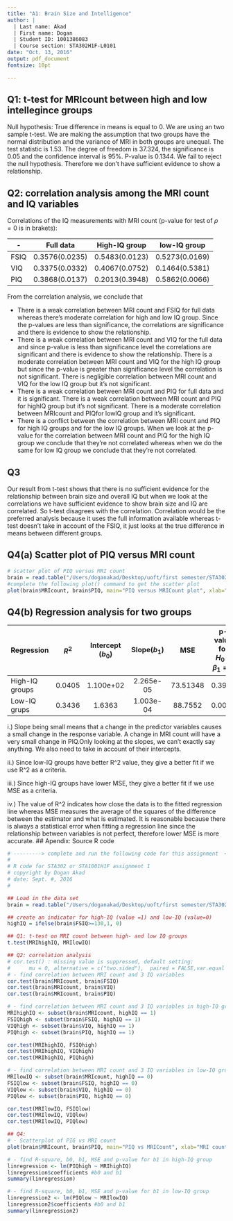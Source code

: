 ```yaml
---
title: "A1: Brain Size and Intelligence"
author: |
  | Last name: Akad
  | First name: Dogan
  | Student ID: 1001386083
  | Course section: STA302H1F-L0101
date: "Oct. 13, 2016"
output: pdf_document
fontsize: 10pt

---
```


## Q1: t-test for MRIcount between high and low intellegince groups
Null hypothesis: True difference in means is equal to 0. We are using an two sample t-test. We are making the assumption that two groups have the normal distribution and the variance of MRI in both groups are unequal. The test statistic is 1.53. The degree of freedom is 37.324, the significance is 0.05 and the confidence interval is 95%.
P-value is 0.1344. We fail to reject the null hypothesis. Therefore we don't have sufficient evidence to show a relationship.


\newpage
## Q2: correlation analysis among the MRI count and IQ variables
Correlations of the IQ measurements with MRI count (p-value for test of $\rho=0$ is in brakets):

-| Full data | High-IQ group | low-IQ group|
------|:-------------:|:-------------:|:-------------:|
FSIQ  | 0.3576(0.0235)| 0.5483(0.0123)| 0.5273(0.0169)|
VIQ  |0.3375(0.0332)| 0.4067(0.0752) | 0.1464(0.5381)|
PIQ  |0.3868(0.0137)| 0.2013(0.3948) | 0.5862(0.0066)|

From the correlation analysis, we conclude that 

- There is a weak correlation between MRI count and FSIQ for full data whereas there's moderate correlation for high and low IQ group. Since the p-values are less than significance, the correlations are significance and there is evidence to show the relationship.
- There is a weak correlation between MRI count and VIQ for the full data and since p-value is less than significance level the correlations are significant and there is evidence to show the relationship. There is a moderate correlation between MRI count and VIQ for the high IQ group but since the p-value is greater than significance level the correlation is not significant. There is negligible correlation between MRI count and VIQ for the low IQ group but it's not significant.
- There is a weak correlation between MRI count and PIQ for full data and it is significant. There is a weak correlation between MRI count and PIQ for highIQ group but it's not significant. There is a moderate correlation between MRIcount and PIQfor lowIQ group and it's significant.
- There is a conflict between the correlation between MRI count and PIQ for high IQ groups and for the low IQ groups. When we look at the p-value for the correlation between MRI count and PIQ for the high IQ group we conclude that they're not correlated whereas when we do the same for low IQ group we conclude that they're not correlated.


\newpage
## Q3
Our result from t-test shows that there is no sufficient evidence for the relationship between brain size and overall IQ but when we look at the correlations we have sufficient evidence to show brain size and IQ are correlated. So t-test disagrees with the correlation. Correlation would be the preferred analysis because it uses the full information available whereas t-test doesn't take in account of the FSIQ, it just looks at the true difference in means between different groups.


\newpage
## Q4(a) Scatter plot of PIQ versus MRI count
\small
```r
# scatter plot of PIQ versus MRI count
brain = read.table("/Users/doganakad/Desktop/uoft/first semester/STA302/A1/BrainData.csv",sep=" ",header=T)
#complete the following plot() command to get the scatter plot
plot(brain$MRIcount, brain$PIQ, main="PIQ versus MRICount plot", xlab="MRI count", ylab = "PIQ")
```


## Q4(b) Regression analysis for two groups

\normalsize

Regression |      $R^2$     | Intercept ($b_0$) | Slope($b_1$) | MSE   | p-value for $H_0: \beta_1=0$ 
-----------|:-----------: |:-----------: |:-----------: |:-----------: |:-----------: |
High-IQ groups |0.0405 | 1.100e+02 | 2.265e-05 |73.51348 | 0.3948
Low-IQ grups  | 0.3436 | 1.6363 | 1.003e-04 |88.7552 | 0.0066

i.)  Slope being small means that a change in the predictor variables causes a small change in the response variable. A change in MRI count will have a very small change in PIQ.Only looking at the slopes, we can't exactly say anything. We also need to take in account of their intercepts.

ii.) Since low-IQ groups have better R^2 value, they give a better fit if we use R^2 as a criteria.

iii.) Since high-IQ groups have lower MSE, they give a better fit if we use MSE as a criteria.

iv.) The value of R^2 indicates how close the data is to the fitted regression line whereas MSE measures the average of the squares of the difference between the estimator and what is estimated. It is reasonable because there is always a statistical error when fitting a regression line since the relationship between variables is not perfect, therefore lower MSE is more accurate.
\newpage
## Apendix: Source R code
\small
```r

# ---------> complete and run the following code for this assignment  <-------
#
# R code for STA302 or STA1001H1F assignment 1
# copyright by Dogan Akad
# date: Sept. #, 2016
#

## Load in the data set
brain = read.table("/Users/doganakad/Desktop/uoft/first semester/STA302/A1/BrainData.csv",sep=" ",header=T)

## create an indicator for high-IQ (value =1) and low-IQ (value=0)
highIQ = ifelse(brain$FSIQ>=130,1, 0)

## Q1: t-test on MRI count between high- and low IQ groups 
t.test(MRIhighIQ, MRIlowIQ)

## Q2: correlation analysis
# cor.test() : missing value is suppressed, default setting: 
#      mu = 0, alternative = c("two.sided"),  paired = FALSE,var.equal = FALSE         
# - find correlation between MRI count and 3 IQ variables 
cor.test(brain$MRIcount, brain$FSIQ)
cor.test(brain$MRIcount, brain$VIQ)
cor.test(brain$MRIcount, brain$PIQ)

# - find correlation between MRI count and 3 IQ variables in high-IQ group
MRIhighIQ <- subset(brain$MRIcount, highIQ == 1)
FSIQhigh <- subset(brain$FSIQ, highIQ == 1)
VIQhigh <- subset(brain$VIQ, highIQ == 1)
PIQhigh <- subset(brain$PIQ, highIQ == 1)

cor.test(MRIhighIQ, FSIQhigh)
cor.test(MRIhighIQ, VIQhigh)
cor.test(MRIhighIQ, PIQhigh)

# - find correlation between MRI count and 3 IQ variables in low-IQ group  
MRIlowIQ <- subset(brain$MRIcount, highIQ == 0)
FSIQlow <- subset(brain$FSIQ, highIQ == 0)
VIQlow <- subset(brain$VIQ, highIQ == 0)
PIQlow <- subset(brain$PIQ, highIQ == 0)

cor.test(MRIlowIQ, FSIQlow)
cor.test(MRIlowIQ, VIQlow)
cor.test(MRIlowIQ, PIQlow)

## Q4: 
# - Scatterplot of PIG vs MRI count
plot(brain$MRIcount, brain$PIQ, main="PIQ vs MRICount", xlab="MRI count", ylab = "PIQ")

# - find R-square, b0, b1, MSE and p-value for b1 in high-IQ group
linregression <- lm(PIQhigh ~ MRIhighIQ)
linregression$coefficients #b0 and b1
summary(linregression)

# - find R-square, b0, b1, MSE and p-value for b1 in low-IQ group
linregression2 <- lm(PIQlow ~ MRIlowIQ)
linregression2$coefficients #b0 and b1
summary(linregression2)
```
